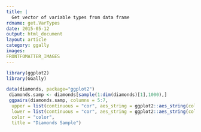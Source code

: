 ```yaml
---
title: |
  Get vector of variable types from data frame
rdname: get.VarTypes
date: 2015-05-12
output: html_document
layout: article
category: ggally
images:
FRONTFOMATTER_IMAGES
---
```


```r
library(ggplot2)
library(GGally)
```

```r

data(diamonds, package="ggplot2")
 diamonds.samp <- diamonds[sample(1:dim(diamonds)[1],1000),]
 ggpairs(diamonds.samp, columns = 5:7,
  upper = list(continuous = "cor", aes_string = ggplot2::aes_string(color = "clarity")),
  lower = list(continuous = "cor", aes_string = ggplot2::aes_string(color = "cut")),
  color = "color",
  title = "Diamonds Sample")



```